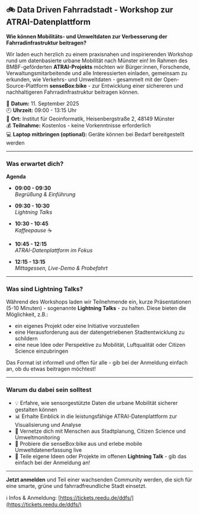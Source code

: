 ## 🚲 Data Driven Fahrradstadt - Workshop zur ATRAI-Datenplattform

**Wie können Mobilitäts- und Umweltdaten zur Verbesserung der Fahrradinfrastruktur beitragen?**

Wir laden euch herzlich zu einem praxisnahen und inspirierenden Workshop rund um datenbasierte urbane Mobilität nach Münster ein! Im Rahmen des BMBF-geförderten **ATRAI-Projekts** möchten wir Bürger:innen, Forschende, Verwaltungsmitarbeitende und alle Interessierten einladen, gemeinsam zu erkunden, wie Verkehrs- und Umweltdaten - gesammelt mit der Open-Source-Plattform **senseBox:bike** - zur Entwicklung einer sichereren und nachhaltigeren Fahrradinfrastruktur beitragen können.

📅 **Datum:** 11. September 2025  
🕘 **Uhrzeit:** 09:00 - 13:15 Uhr  
📍 **Ort:** Institut für Geoinformatik, Heisenbergstraße 2, 48149 Münster  
💰 **Teilnahme:** Kostenlos - keine Vorkenntnisse erforderlich  
💻 **Laptop mitbringen (optional):** Geräte können bei Bedarf bereitgestellt werden  

---

### Was erwartet dich?
**Agenda**

- **09:00 - 09:30**  
    *Begrüßung & Einführung*  

- **09:30 - 10:30**  
    *Lightning Talks*  

- **10:30 - 10:45**  
    *Kaffeepause* ☕  

- **10:45 - 12:15**  
    *ATRAI-Datenplattform im Fokus*  

- **12:15 - 13:15**  
    *Mittagessen, Live-Demo & Probefahrt*  

---

### Was sind Lightning Talks?

Während des Workshops laden wir Teilnehmende ein, kurze Präsentationen (5-10 Minuten) - sogenannte **Lightning Talks** - zu halten. Diese bieten die Möglichkeit, z.B.:

- ein eigenes Projekt oder eine Initiative vorzustellen  
- eine Herausforderung aus der datengetriebenen Stadtentwicklung zu schildern  
- eine neue Idee oder Perspektive zu Mobilität, Luftqualität oder Citizen Science einzubringen  

Das Format ist informell und offen für alle - gib bei der Anmeldung einfach an, ob du etwas beitragen möchtest!

---

### Warum du dabei sein solltest

- 💡 Erfahre, wie sensorgestützte Daten die urbane Mobilität sicherer gestalten können  
- 📊 Erhalte Einblick in die leistungsfähige ATRAI-Datenplattform zur Visualisierung und Analyse  
- 🤝 Vernetze dich mit Menschen aus Stadtplanung, Citizen Science und Umweltmonitoring  
- 🚴 Probiere die senseBox:bike aus und erlebe mobile Umweltdatenerfassung live  
- 🎤 Teile eigene Ideen oder Projekte im offenen **Lightning Talk** - gib das einfach bei der Anmeldung an!  

---

**Jetzt anmelden** und Teil einer wachsenden Community werden, die sich für eine smarte, grüne und fahrradfreundliche Stadt einsetzt.

ℹ️ Infos & Anmeldung: [https://tickets.reedu.de/ddfs/](https://tickets.reedu.de/ddfs/)
